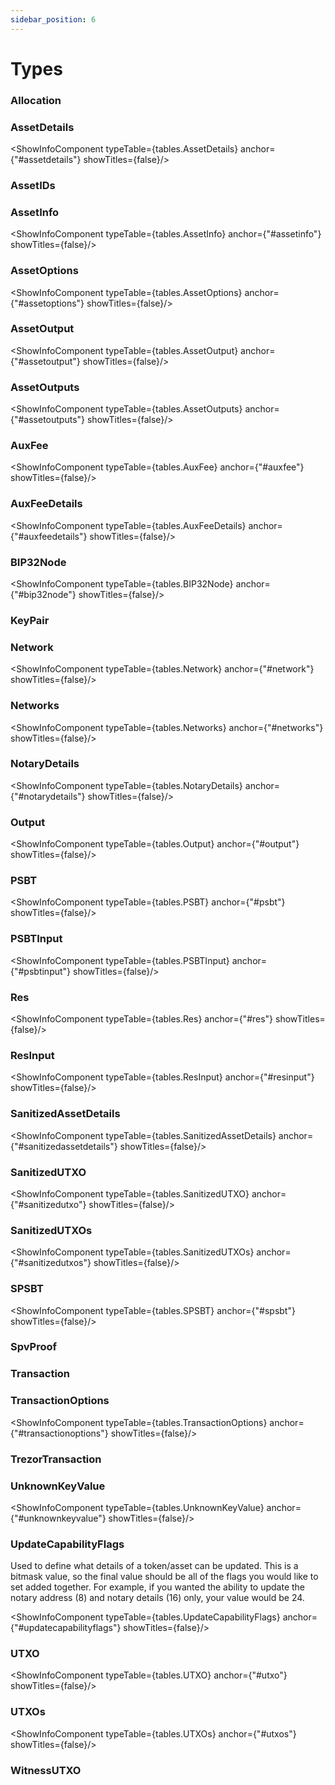 ```yaml
---
sidebar_position: 6
---
```



# Types


### Allocation

### AssetDetails

<ShowInfoComponent typeTable={tables.AssetDetails} anchor={"#assetdetails"} showTitles={false}/>

### AssetIDs

### AssetInfo

<ShowInfoComponent typeTable={tables.AssetInfo} anchor={"#assetinfo"} showTitles={false}/>

### AssetOptions

<ShowInfoComponent typeTable={tables.AssetOptions} anchor={"#assetoptions"} showTitles={false}/>

### AssetOutput

<ShowInfoComponent typeTable={tables.AssetOutput} anchor={"#assetoutput"} showTitles={false}/>

### AssetOutputs

<ShowInfoComponent typeTable={tables.AssetOutputs} anchor={"#assetoutputs"} showTitles={false}/>

### AuxFee

<ShowInfoComponent typeTable={tables.AuxFee} anchor={"#auxfee"} showTitles={false}/>

### AuxFeeDetails

<ShowInfoComponent typeTable={tables.AuxFeeDetails} anchor={"#auxfeedetails"} showTitles={false}/>

### BIP32Node

<ShowInfoComponent typeTable={tables.BIP32Node} anchor={"#bip32node"} showTitles={false}/>

### KeyPair

### Network

<ShowInfoComponent typeTable={tables.Network} anchor={"#network"} showTitles={false}/>

### Networks

<ShowInfoComponent typeTable={tables.Networks} anchor={"#networks"} showTitles={false}/>

### NotaryDetails

<ShowInfoComponent typeTable={tables.NotaryDetails} anchor={"#notarydetails"} showTitles={false}/>

### Output

<ShowInfoComponent typeTable={tables.Output} anchor={"#output"} showTitles={false}/>

### PSBT

<ShowInfoComponent typeTable={tables.PSBT} anchor={"#psbt"} showTitles={false}/>

### PSBTInput

<ShowInfoComponent typeTable={tables.PSBTInput} anchor={"#psbtinput"} showTitles={false}/>

### Res

<ShowInfoComponent typeTable={tables.Res} anchor={"#res"} showTitles={false}/>

### ResInput

<ShowInfoComponent typeTable={tables.ResInput} anchor={"#resinput"} showTitles={false}/>

### SanitizedAssetDetails

<ShowInfoComponent typeTable={tables.SanitizedAssetDetails} anchor={"#sanitizedassetdetails"} showTitles={false}/>

### SanitizedUTXO

<ShowInfoComponent typeTable={tables.SanitizedUTXO} anchor={"#sanitizedutxo"} showTitles={false}/>

### SanitizedUTXOs

<ShowInfoComponent typeTable={tables.SanitizedUTXOs} anchor={"#sanitizedutxos"} showTitles={false}/>

### SPSBT

<ShowInfoComponent typeTable={tables.SPSBT} anchor={"#spsbt"} showTitles={false}/>

### SpvProof

### Transaction

### TransactionOptions

<ShowInfoComponent typeTable={tables.TransactionOptions} anchor={"#transactionoptions"} showTitles={false}/>

### TrezorTransaction

### UnknownKeyValue

<ShowInfoComponent typeTable={tables.UnknownKeyValue} anchor={"#unknownkeyvalue"} showTitles={false}/>

### UpdateCapabilityFlags

Used to define what details of a token/asset can be updated. This is a bitmask value, so the final value should be all of the flags you would like to set added together. For example, if you wanted the ability to update the notary address (8) and notary details (16) only, your value would be 24.

<ShowInfoComponent typeTable={tables.UpdateCapabilityFlags} anchor={"#updatecapabilityflags"} showTitles={false}/>

### UTXO

<ShowInfoComponent typeTable={tables.UTXO} anchor={"#utxo"} showTitles={false}/>

### UTXOs

<ShowInfoComponent typeTable={tables.UTXOs} anchor={"#utxos"} showTitles={false}/>

### WitnessUTXO
